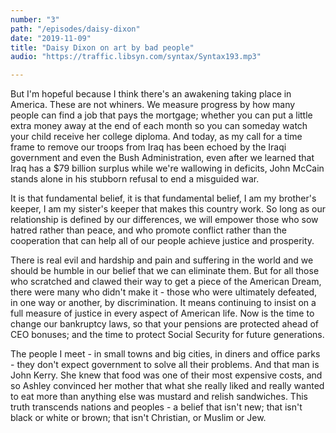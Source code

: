 ```yaml
---
number: "3"
path: "/episodes/daisy-dixon"
date: "2019-11-09"
title: "Daisy Dixon on art by bad people"
audio: "https://traffic.libsyn.com/syntax/Syntax193.mp3"

---
```


But I'm hopeful because I think there's an awakening taking place in  America. These are not whiners. We measure progress by how many people  can find a job that pays the mortgage; whether you can put a little  extra money away at the end of each month so you can someday watch your  child receive her college diploma. And today, as my call for a time  frame to remove our troops from Iraq has been echoed by the Iraqi  government and even the Bush Administration, even after we learned that  Iraq has a $79 billion surplus while we're wallowing in deficits, John  McCain stands alone in his stubborn refusal to end a misguided war. 

It is that fundamental belief, it is that fundamental belief, I am  my brother's keeper, I am my sister's keeper that makes this country  work. So long as our relationship is defined by our differences, we will empower those who sow hatred rather than peace, and who promote  conflict rather than the cooperation that can help all of our people  achieve justice and prosperity. 

There is real evil and hardship and pain and suffering in the world and we should be humble in our belief that we can eliminate them. But  for all those who scratched and clawed their way to get a piece of the  American Dream, there were many who didn't make it - those who were  ultimately defeated, in one way or another, by discrimination. It means  continuing to insist on a full measure of justice in every aspect of  American life. Now is the time to change our bankruptcy laws, so that  your pensions are protected ahead of CEO bonuses; and the time to  protect Social Security for future generations. 

The people I meet - in small towns and big cities, in diners and  office parks - they don't expect government to solve all their problems. And that man is John Kerry. She knew that food was one of their most  expensive costs, and so Ashley convinced her mother that what she really liked and really wanted to eat more than anything else was mustard and  relish sandwiches. This truth transcends nations and peoples - a belief  that isn't new; that isn't black or white or brown; that isn't  Christian, or Muslim or Jew. 